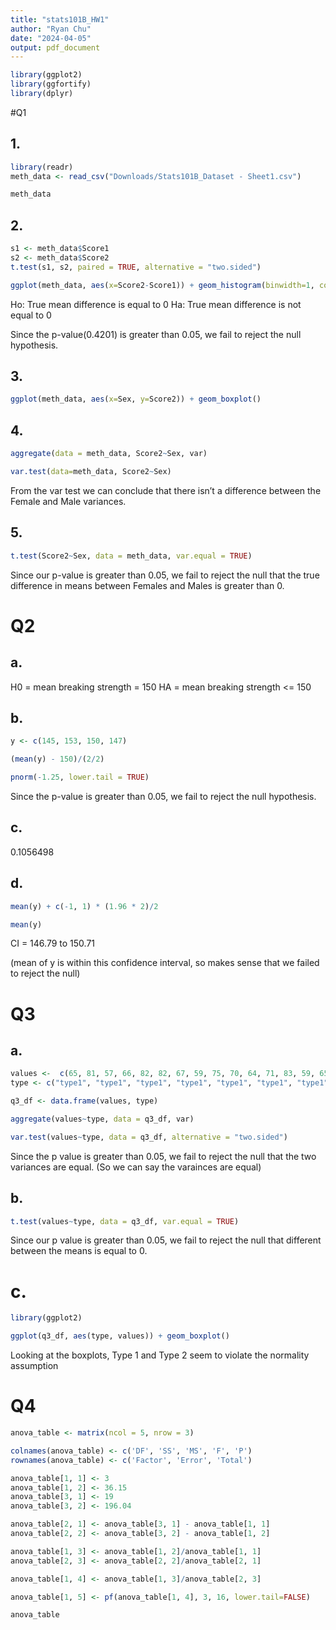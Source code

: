 ```yaml
---
title: "stats101B_HW1"
author: "Ryan Chu"
date: "2024-04-05"
output: pdf_document
---
```


```r
library(ggplot2)
library(ggfortify)
library(dplyr)
```
#Q1

## 1.

```r
library(readr)
meth_data <- read_csv("Downloads/Stats101B_Dataset - Sheet1.csv")
```

```r
meth_data
```


## 2.

```r
s1 <- meth_data$Score1
s2 <- meth_data$Score2
t.test(s1, s2, paired = TRUE, alternative = "two.sided")

ggplot(meth_data, aes(x=Score2-Score1)) + geom_histogram(binwidth=1, color = "black", fill = "blue")
``` 
Ho: True mean difference is equal to 0
Ha: True mean difference is not equal to 0

Since the p-value(0.4201) is greater than 0.05, we fail to reject the null hypothesis.

## 3.
```r
ggplot(meth_data, aes(x=Sex, y=Score2)) + geom_boxplot()
```
## 4.

```r
aggregate(data = meth_data, Score2~Sex, var)

var.test(data=meth_data, Score2~Sex)
```
From the var test we can conclude that there isn't a difference between the Female and Male variances.

## 5.

```r
t.test(Score2~Sex, data = meth_data, var.equal = TRUE)
```

Since our p-value is greater than 0.05, we fail to reject the null that the true difference in means between Females and Males is greater than 0.

# Q2

## a.

H0 = mean breaking strength = 150
HA = mean breaking strength <= 150

## b.

```r
y <- c(145, 153, 150, 147)

(mean(y) - 150)/(2/2)

pnorm(-1.25, lower.tail = TRUE)
```

Since the p-value is greater than 0.05, we fail to reject the null hypothesis.

## c.

0.1056498

## d. 

```r
mean(y) + c(-1, 1) * (1.96 * 2)/2

mean(y)
```
CI = 146.79 to 150.71

(mean of y is within this confidence interval, so makes sense that we failed to reject the null)

# Q3

## a.

```r
values <-  c(65, 81, 57, 66, 82, 82, 67, 59, 75, 70, 64, 71, 83, 59, 65, 56, 69, 74, 82, 79)
type <- c("type1", "type1", "type1", "type1", "type1", "type1", "type1", "type1", "type1", "type1", "type2", "type2", "type2", "type2", "type2", "type2", "type2", "type2", "type2", "type2")

q3_df <- data.frame(values, type)

aggregate(values~type, data = q3_df, var)

var.test(values~type, data = q3_df, alternative = "two.sided")
```

Since the p value is greater than 0.05, we fail to reject the null that the two variances are equal. (So we can say the varainces are equal)

## b.

```r
t.test(values~type, data = q3_df, var.equal = TRUE)
```
Since our p value is greater than 0.05, we fail to reject the null that different between the means is equal to 0.

# c.

```r
library(ggplot2)

ggplot(q3_df, aes(type, values)) + geom_boxplot()
```
Looking at the boxplots, Type 1 and Type 2 seem to violate the normality assumption

# Q4

```r
anova_table <- matrix(ncol = 5, nrow = 3)

colnames(anova_table) <- c('DF', 'SS', 'MS', 'F', 'P')
rownames(anova_table) <- c('Factor', 'Error', 'Total')

anova_table[1, 1] <- 3
anova_table[1, 2] <- 36.15
anova_table[3, 1] <- 19
anova_table[3, 2] <- 196.04

anova_table[2, 1] <- anova_table[3, 1] - anova_table[1, 1]
anova_table[2, 2] <- anova_table[3, 2] - anova_table[1, 2]

anova_table[1, 3] <- anova_table[1, 2]/anova_table[1, 1]
anova_table[2, 3] <- anova_table[2, 2]/anova_table[2, 1]

anova_table[1, 4] <- anova_table[1, 3]/anova_table[2, 3]

anova_table[1, 5] <- pf(anova_table[1, 4], 3, 16, lower.tail=FALSE)

anova_table
```

